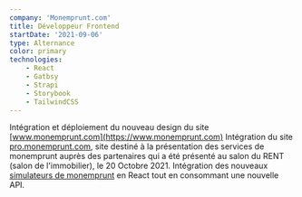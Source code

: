 ```yaml
---
company: 'Monemprunt.com'
title: Développeur Frontend
startDate: '2021-09-06'
type: Alternance
color: primary
technologies: 
    - React
    - Gatbsy
    - Strapi
    - Storybook
    - TailwindCSS
---
```


Intégration et déploiement du nouveau design du site [www.monemprunt.com](https://www.monemprunt.com) 
Intégration du site [pro.monemprunt.com](https://pro.monemprunt.com), site destiné à la présentation des services de monemprunt auprès des partenaires qui a été présenté au salon du RENT (salon de l'immobilier), le 20 Octobre 2021.
Intégration des nouveaux [simulateurs de monemprunt](https://www.dev.monemprunt.com/simulation-emprunt-immobilier/calcul-mensualites-credit-immobilier/) en React tout en consommant une nouvelle API.